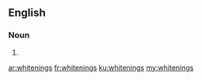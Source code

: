 ==English==

===Noun===
{{head|en|noun plural form}}

# {{plural of|whitening|lang=en}}

[[ar:whitenings]]
[[fr:whitenings]]
[[ku:whitenings]]
[[my:whitenings]]